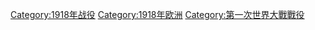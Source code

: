 [[Category:1918年战役|Category:1918年战役]]
[[Category:1918年欧洲|Category:1918年欧洲]]
[[Category:第一次世界大戰戰役|Category:第一次世界大戰戰役]]